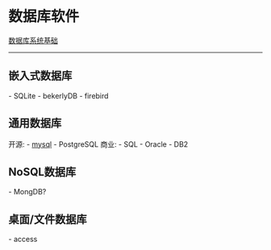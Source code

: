 = 数据库软件 =

[[Fundamentals_of_DB_4th|数据库系统基础]]

----
== 嵌入式数据库 ==
- SQLite
- bekerlyDB
- firebird
== 通用数据库 ==
开源:
- [[mysql]]
- PostgreSQL
商业:
- SQL
- Oracle
- DB2
== NoSQL数据库 ==
- MongDB?

== 桌面/文件数据库 ==
- access
